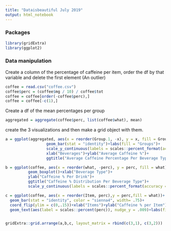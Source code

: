 ```yaml
---
title: "Dataisbeautiful July 2019"
output: html_notebook
---
```

### Packages 

```r
library(gridExtra)
library(ggplot2)
```

### Data manipulation

Create a column of the percentage of caffeine per item, order the df by that variable and delete the first element (An outlier)
```r
coffee = read.csv("coffee.csv")
coffee$perc = (coffee$mg / 10) / coffee$tot
coffee = coffee[order(-coffee$perc),]
coffee = coffee[-c(1),]
```

Create a df of the mean percentages per group

```r
aggregated = aggregate(coffee$perc, list(coffee$what), mean)
```

create the 3 visualizations and then make a grid object with them.

```r
a = ggplot(aggregated, aes(x = reorder(Group.1, -x), y = x, fill = Group.1))+
                  geom_bar(stat = "identity")+labs(fill = "Groups")+
                  scale_y_continuous(labels = scales::percent_format(accuracy = 1))+
                  xlab("Beverages")+ylab("Average Caffeine %")+
                  ggtitle("Average Caffeine Percentage Per Beverage Type")+theme(legend.position = c(.9,.6))

b = ggplot(coffee, aes(x = reorder(what, -perc), y = perc, fill = what))+
          geom_boxplot()+xlab("Beverage Type")+
          ylab("Caffeine % Per Drink")+
          ggtitle("Caffeine % Distribution Per Beverage Type")+
          scale_y_continuous(labels = scales::percent_format(accuracy = 1))+theme(legend.title = element_blank(), legend.position = "none") 

c = ggplot(coffee, aes(x = reorder(Item, perc),y = perc,fill = what))+
  geom_bar(stat = "identity", color = "sienna4", width= .75)+
  coord_flip(ylim = c(0,.15))+xlab("Items")+ylab("Caffeine % per Item")+ggtitle("Percentage of Caffeine per Item")+
  geom_text(aes(label = scales::percent(perc)), nudge_y = .009)+labs(fill = "Groups")+theme(axis.ticks.x = element_blank(), axis.text.x=element_blank(), axis.text.y = element_text(size=12, color = "black"), legend.position = c(.8,.25))


gridExtra::grid.arrange(a,b,c, layout_matrix = rbind(c(3,1), c(3,2)))
```


